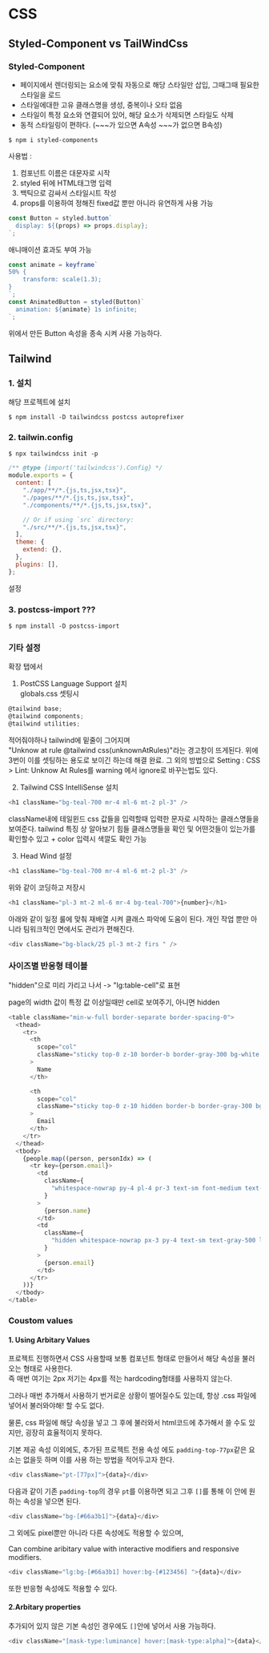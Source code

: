 # CSS

## Styled-Component vs TailWindCss

### Styled-Component

- 페이지에서 렌더링되는 요소에 맞춰 자동으로 해당 스타일만 삽입, 그때그때 필요한 스타일을 로드
- 스타일에대한 고유 클래스명을 생성, 중복이나 오타 없음
- 스타일이 특정 요소와 연결되어 있어, 해당 요소가 삭제되면 스타일도 삭제
- 동적 스타일링이 편하다. (~~~가 있으면 A속성 ~~~가 없으면 B속성)

```
$ npm i styled-components
```

사용법 :

1. 컴포넌트 이름은 대문자로 시작
2. styled 뒤에 HTML태그명 입력
3. 백틱으로 감싸서 스타일시트 작성
4. props를 이용하여 정해진 fixed값 뿐만 아니라 유연하게 사용 가능

```javascript
const Button = styled.button`
  display: ${(props) => props.display};
`;
```

애니매이션 효과도 부여 가능

```javascript
const animate = keyframe`
50% {
    transform: scale(1.3);
}
`;
const AnimatedButton = styled(Button)`
  animation: ${animate} 1s infinite;
`;
```

위에서 만든 Button 속성을 종속 시켜 사용 가능하다.

## Tailwind

### 1. 설치

해당 프로젝트에 설치

```
$ npm install -D tailwindcss postcss autoprefixer

```

### 2. tailwin.config

```
$ npx tailwindcss init -p
```

```javascript
/** @type {import('tailwindcss').Config} */
module.exports = {
  content: [
    "./app/**/*.{js,ts,jsx,tsx}",
    "./pages/**/*.{js,ts,jsx,tsx}",
    "./components/**/*.{js,ts,jsx,tsx}",

    // Or if using `src` directory:
    "./src/**/*.{js,ts,jsx,tsx}",
  ],
  theme: {
    extend: {},
  },
  plugins: [],
};
```

설정

### 3. postcss-import ???

```
$ npm install -D postcss-import
```

### 기타 설정

확장 탭에서

1. PostCSS Language Support 설치  
   globals.css 셋팅시

```javascript
@tailwind base;
@tailwind components;
@tailwind utilities;
```

적어줘야하나 tailwind에 밑줄이 그어지며  
"Unknow at rule @tailwind css(unknownAtRules)"라는 경고창이 뜨게된다.
위에 3번이 이를 셋팅하는 용도로 보이긴 하는데 해결 완료.
그 외의 방법으로 Setting : CSS > Lint: Unknow At Rules를 warning 에서 ignore로 바꾸는법도 있다.

2. Tailwind CSS IntelliSense 설치

```javascript
<h1 className="bg-teal-700 mr-4 ml-6 mt-2 pl-3" />
```

className내에 테일윈드 css 값들을 입력할때 입력한 문자로 시작하는 클래스명들을 보여준다.
tailwind 특징 상 알아보기 힘들 클래스명들을 확인 및 어떤것들이 있는가를 확인할수 있고 + color 입력시 색깔도 확인 가능

3. Head Wind 설정

```javascript
<h1 className="bg-teal-700 mr-4 ml-6 mt-2 pl-3" />
```

위와 같이 코딩하고 저장시

```javascript
<h1 className="pl-3 mt-2 ml-6 mr-4 bg-teal-700">{number}</h1>
```

아래와 같이 일정 룰에 맞춰 재배열 시켜 클래스 파악에 도움이 된다. 개인 작업 뿐만 아니라 팀워크적인 면에서도 관리가 편해진다.

```javascript
<div className="bg-black/25 pl-3 mt-2 firs " />
```

### **사이즈별 반응형 테이블**

"hidden"으로 미리 가리고 나서 -> "lg:table-cell"로 표현

page의 width 값이 특정 값 이상일때만 cell로 보여주기, 아니면 hidden

```javascript
<table className="min-w-full border-separate border-spacing-0">
  <thead>
    <tr>
      <th
        scope="col"
        className="sticky top-0 z-10 border-b border-gray-300 bg-white bg-opacity-75 py-3.5 pl-4 pr-3 text-left text-sm font-semibold text-gray-900 backdrop-blur backdrop-filter sm:pl-6 lg:pl-8"
      >
        Name
      </th>

      <th
        scope="col"
        className="sticky top-0 z-10 hidden border-b border-gray-300 bg-white bg-opacity-75 px-3 py-3.5 text-left text-sm font-semibold text-gray-900 backdrop-blur backdrop-filter lg:table-cell"
      >
        Email
      </th>
    </tr>
  </thead>
  <tbody>
    {people.map((person, personIdx) => (
      <tr key={person.email}>
        <td
          className={
            "whitespace-nowrap py-4 pl-4 pr-3 text-sm font-medium text-gray-900 sm:pl-6 lg:pl-8"
          }
        >
          {person.name}
        </td>
        <td
          className={
            "hidden whitespace-nowrap px-3 py-4 text-sm text-gray-500 lg:table-cell"
          }
        >
          {person.email}
        </td>
      </tr>
    ))}
  </tbody>
</table>
```

### Coustom values

#### 1. Using Arbitary Values

프로젝트 진행하면서 CSS 사용할때 보통 컴포넌트 형태로 만들어서 해당 속성을 불러오는 형태로 사용한다.  
즉 매번 여기는 2px 저기는 4px를 적는 hardcoding형태를 사용하지 않는다.

그러나 매번 추가해서 사용하기 번거로운 상황이 벌어질수도 있는데, 항상 .css 파일에 넣어서 불러와야해! 할 수도 없다.

물론, css 파일에 해당 속성을 넣고 그 후에 불러와서 html코드에 추가해서 쓸 수도 있지만, 굉장히 효율적이지 못하다.

기본 제공 속성 이외에도, 추가된 프로젝트 전용 속성 에도 `padding-top-77px`같은 요소는 없을듯 하며 이를 사용 하는 방법을 적어두고자 한다.

```javascript
<div className="pt-[77px]">{data}</div>
```

다음과 같이 기존 `padding-top`의 경우 `pt`를 이용하면 되고 그후 `[]`를 통해 이 안에 원하는 속성을 넣으면 된다.

```javascript
<div className="bg-[#66a3b1]">{data}</div>
```

그 외에도 pixel뿐만 아니라 다른 속성에도 적용할 수 있으며,

Can combine aribitary value with interactive modifiers and responsive modifiers.

```javascript
<div className="lg:bg-[#66a3b1] hover:bg-[#123456] ">{data}</div>
```

또한 반응형 속성에도 적용할 수 있다.

#### 2.Arbitary properties

추가되어 있지 않은 기본 속성인 경우에도 `[]`안에 넣어서 사용 가능하다.

```javascript
<div className="[mask-type:luminance] hover:[mask-type:alpha]">{data}</div>
```
